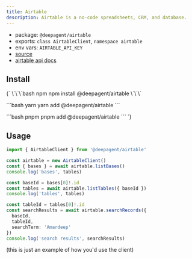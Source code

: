 ```yaml
---
title: Airtable
description: Airtable is a no-code spreadsheets, CRM, and database.
---
```


- package: `@deepagent/airtable`
- exports: `class AirtableClient`, `namespace airtable`
- env vars: `AIRTABLE_API_KEY`
- [source](https://github.com/amardeeplakshkar/deepagent/blob/main/packages/airtable/src/airtable-client.ts)
- [airtable api docs](https://airtable.com/developers/web/api/introduction)

## Install

<PackageTabs>
{`
\`\`\`bash npm
npm install @deepagent/airtable
\`\`\`

\`\`\`bash yarn
yarn add @deepagent/airtable
\`\`\`

\`\`\`bash pnpm
pnpm add @deepagent/airtable
\`\`\`
`}
</PackageTabs>

## Usage

```ts
import { AirtableClient } from '@deepagent/airtable'

const airtable = new AirtableClient()
const { bases } = await airtable.listBases()
console.log('bases', tables)

const baseId = bases[0]!.id
const tables = await airtable.listTables({ baseId })
console.log('tables', tables)

const tableId = tables[0]!.id
const searchResults = await airtable.searchRecords({
  baseId,
  tableId,
  searchTerm: 'Amardeep'
})
console.log('search results', searchResults)
```

(this is just an example of how you'd use the client)
